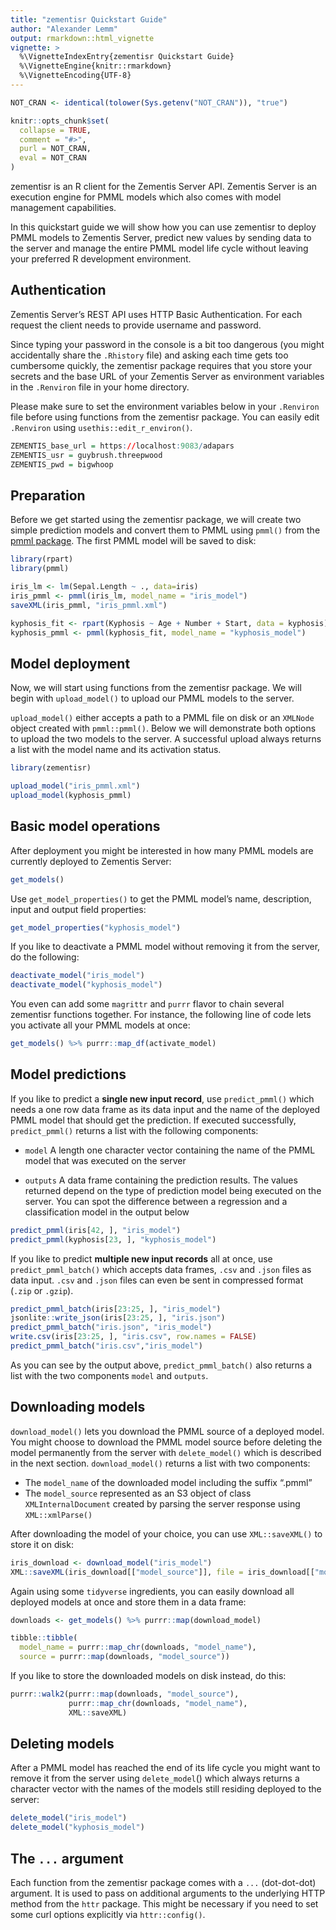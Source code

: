 ```yaml
---
title: "zementisr Quickstart Guide"
author: "Alexander Lemm"
output: rmarkdown::html_vignette
vignette: >
  %\VignetteIndexEntry{zementisr Quickstart Guide}
  %\VignetteEngine{knitr::rmarkdown}
  %\VignetteEncoding{UTF-8}
---
```


```r
NOT_CRAN <- identical(tolower(Sys.getenv("NOT_CRAN")), "true")

knitr::opts_chunk$set(
  collapse = TRUE,
  comment = "#>",
  purl = NOT_CRAN,
  eval = NOT_CRAN
)
```

zementisr is an R client for the Zementis Server API. Zementis Server is an execution engine for PMML models which also comes with model management capabilities. 

In this quickstart guide we will show how you can use zementisr to deploy PMML models to Zementis Server, predict new values by sending data to the server and manage the entire PMML model life cycle without leaving your preferred R development environment. 

## Authentication 

Zementis Server's REST API uses HTTP Basic Authentication. For each request the client needs to provide username and password. 

Since typing your password in the console is a bit too dangerous (you might accidentally share the `.Rhistory` file) and asking each time gets too cumbersome quickly, the zementisr package requires that you store your secrets and the base URL of your Zementis Server as environment variables in the `.Renviron` file in your home directory.

Please make sure to set the environment variables below in your `.Renviron` file before using functions from the zementisr package. You can easily edit `.Renviron` using `usethis::edit_r_environ()`.

``` r
ZEMENTIS_base_url = https://localhost:9083/adapars
ZEMENTIS_usr = guybrush.threepwood
ZEMENTIS_pwd = bigwhoop

```


## Preparation

Before we get started using the zementisr package, we will create two simple prediction models and convert them to PMML using `pmml()` from the [pmml package](https://CRAN.R-project.org/package=pmml). The first PMML model will be saved to disk: 

``` r
library(rpart)
library(pmml)

iris_lm <- lm(Sepal.Length ~ ., data=iris)
iris_pmml <- pmml(iris_lm, model_name = "iris_model")
saveXML(iris_pmml, "iris_pmml.xml")

kyphosis_fit <- rpart(Kyphosis ~ Age + Number + Start, data = kyphosis)
kyphosis_pmml <- pmml(kyphosis_fit, model_name = "kyphosis_model")
```


## Model deployment 

Now, we will start using functions from the zementisr package. We will begin with `upload_model()` to upload our PMML models to the server. 

`upload_model()` either accepts a path to a PMML file on disk or an `XMLNode` object created with `pmml::pmml()`. Below we will demonstrate both options to upload the two models to the server. A successful upload always returns a list with the model name and its activation status.

```r
library(zementisr)

upload_model("iris_pmml.xml")
upload_model(kyphosis_pmml)
```


## Basic model operations 

After deployment you might be interested in how many PMML models are currently deployed to Zementis Server:

```r
get_models()
```

Use `get_model_properties()` to get the PMML model's name, description, input and output field properties:

```r
get_model_properties("kyphosis_model")
```

If you like to deactivate a PMML model without removing it from the server, do the following:

```r
deactivate_model("iris_model")
deactivate_model("kyphosis_model")
```

You even can add some `magrittr` and `purrr` flavor to chain several zementisr functions together. For instance, the following line of code lets you activate all your PMML models at once:

```r
get_models() %>% purrr::map_df(activate_model)
```


## Model predictions 

If you like to predict a __single new input record__, use `predict_pmml()` which needs a one row data frame as its data input and the name of the deployed PMML model that should get the prediction. If executed successfully, `predict_pmml()` returns a list with the following components:

* `model` A length one character vector containing the name of the PMML model that was executed on the server

* `outputs` A data frame containing the prediction results. The values returned depend on the type of prediction model being executed on the server. You can spot the difference between a regression and a classification model in the output below

```r
predict_pmml(iris[42, ], "iris_model")
predict_pmml(kyphosis[23, ], "kyphosis_model")
```

If you like to predict __multiple new input records__ all at once, use `predict_pmml_batch()` which accepts data frames, `.csv` and `.json` files as data input. `.csv` and `.json` files can even be sent in compressed format (`.zip` or `.gzip`).

```r
predict_pmml_batch(iris[23:25, ], "iris_model")
jsonlite::write_json(iris[23:25, ], "iris.json")
predict_pmml_batch("iris.json", "iris_model")
write.csv(iris[23:25, ], "iris.csv", row.names = FALSE)
predict_pmml_batch("iris.csv","iris_model")
```

As you can see by the output above, `predict_pmml_batch()` also returns a list with the two components `model` and `outputs`.

## Downloading models

`download_model()` lets you download the PMML source of a deployed model. You might choose to download the PMML model source before deleting the model permanently from the server with `delete_model()` which is described in the next section. `download_model()` returns a list with two components:

* The `model_name` of the downloaded model including the suffix ".pmml"
* The `model_source` represented as an S3 object of class `XMLInternalDocument` created by parsing the server response using `XML::xmlParse()`

After downloading the model of your choice, you can use `XML::saveXML()` to store it on disk:

```r
iris_download <- download_model("iris_model")
XML::saveXML(iris_download[["model_source"]], file = iris_download[["model_name"]])

```

Again using some `tidyverse` ingredients, you can easily download all deployed models at once and store them in a data frame:

```r

downloads <- get_models() %>% purrr::map(download_model)

tibble::tibble(
  model_name = purrr::map_chr(downloads, "model_name"), 
  source = purrr::map(downloads, "model_source"))
```

If you like to store the downloaded models on disk instead, do this:

```r
purrr::walk2(purrr::map(downloads, "model_source"),
             purrr::map_chr(downloads, "model_name"),
             XML::saveXML)
```




## Deleting models

After a PMML model has reached the end of its life cycle you might want to remove it from the server using `delete_model`() which always returns a character vector with the names of the models still residing deployed to the server:

```r
delete_model("iris_model")
delete_model("kyphosis_model")
```


## The `...` argument

Each function from the zementisr package comes with a `...` (dot-dot-dot) argument. It is used to pass on additional arguments to the underlying HTTP method from the `httr` package. This might be necessary if you need to set some curl options explicitly  via `httr::config()`.
